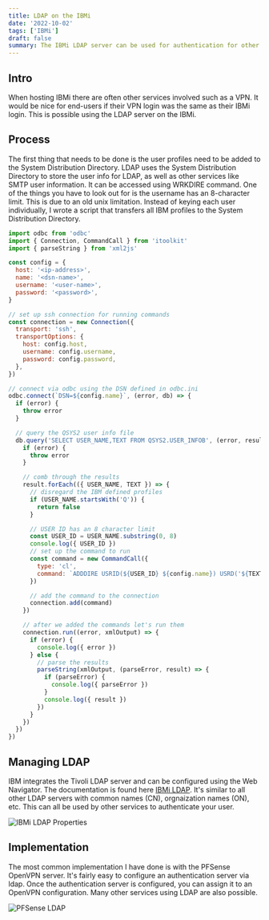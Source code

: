 ```yaml
---
title: LDAP on the IBMi
date: '2022-10-02'
tags: ['IBMi']
draft: false
summary: The IBMi LDAP server can be used for authentication for other services
---
```


## Intro

When hosting IBMi there are often other services involved such as a VPN. It would be nice for end-users if their VPN
login was the same as their IBMi login. This is possible using the LDAP server on the IBMi.

## Process

The first thing that needs to be done is the user profiles need to be added to the System Distribution Directory.
LDAP uses the System Distribution Directory to store the user info for LDAP, as well as other services like SMTP
user information. It can be accessed using WRKDIRE command. One of the things you have to look out for is the
username has an 8-character limit. This is due to an old unix limitation. Instead of keying each user individually, I
wrote a script that transfers all IBM profiles to the System Distribution Directory.

```javascript
import odbc from 'odbc'
import { Connection, CommandCall } from 'itoolkit'
import { parseString } from 'xml2js'

const config = {
  host: '<ip-address>',
  name: '<dsn-name>',
  username: '<user-name>',
  password: '<password>',
}

// set up ssh connection for running commands
const connection = new Connection({
  transport: 'ssh',
  transportOptions: {
    host: config.host,
    username: config.username,
    password: config.password,
  },
})

// connect via odbc using the DSN defined in odbc.ini
odbc.connect(`DSN=${config.name}`, (error, db) => {
  if (error) {
    throw error
  }

  // query the QSYS2 user info file
  db.query('SELECT USER_NAME,TEXT FROM QSYS2.USER_INFOB', (error, result) => {
    if (error) {
      throw error
    }

    // comb through the results
    result.forEach(({ USER_NAME, TEXT }) => {
      // disregard the IBM defined profiles
      if (USER_NAME.startsWith('Q')) {
        return false
      }

      // USER ID has an 8 character limit
      const USER_ID = USER_NAME.substring(0, 8)
      console.log({ USER_ID })
      // set up the command to run
      const command = new CommandCall({
        type: 'cl',
        command: `ADDDIRE USRID(${USER_ID} ${config.name}) USRD('${TEXT}') USER(${USER_NAME})`,
      })

      // add the command to the connection
      connection.add(command)
    })

    // after we added the commands let's run them
    connection.run((error, xmlOutput) => {
      if (error) {
        console.log({ error })
      } else {
        // parse the results
        parseString(xmlOutput, (parseError, result) => {
          if (parseError) {
            console.log({ parseError })
          }
          console.log({ result })
        })
      }
    })
  })
})
```

## Managing LDAP

IBM integrates the Tivoli LDAP server and can be configured using the Web Navigator. The documentation is found here
[IBMi LDAP](https://www.ibm.com/docs/en/i/7.5?topic=server-configuring-directory). It's similar to all other LDAP
servers with common names (CN), orgnaization names (ON), etc. This can all be used by other services to authenticate
your user.

![IBMi LDAP Properties](/static/images/ibmi-ldap-properties.png)

## Implementation

The most common implementation I have done is with the PFSense OpenVPN server. It's fairly easy to configure an
authentication server via ldap. Once the authentication server is configured, you can assign it to an OpenVPN
configuration. Many other services using LDAP are also possible.

![PFSense LDAP](/static/images/pfsense-ldap.png)
